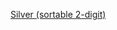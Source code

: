 {{sort|02|[[File:silver medal icon.svg|2]]}}<noinclude>
[[Category:奥运会模板|Silver (sortable 2-digit)]]
{{documentation|Template:Gold1/doc}}
</noinclude>